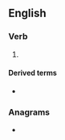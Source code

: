 ==English==

===Verb===
{{head|en|verb form}}

# {{en-past of|coddle}}

====Derived terms====
* {{l|en|coddled egg}}

===Anagrams===
* {{anagrams|en|a=cdddelo|clodded}}